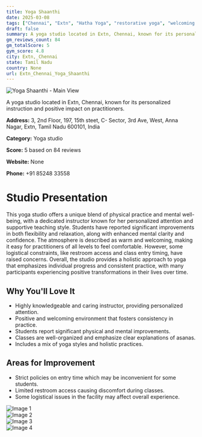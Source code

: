 ```yaml
---
title: Yoga Shaanthi
date: 2025-03-08
tags: ["Chennai", "Extn", "Hatha Yoga", "restorative yoga", "welcoming atmosphere", "personalized instruction", "Extn, Chennai"]  
draft: false
summary: A yoga studio located in Extn, Chennai, known for its personalized instruction and positive impact on practitioners.
gm_reviews_count: 84
gm_totalScore: 5
gym_score: 4.8
city: Extn,_Chennai
state: Tamil Nadu
country: None
url: Extn_Chennai_Yoga_Shaanthi
---
```


<div className="aspect-[16/9] relative my-8">
  <img 
    src="https://lh3.googleusercontent.com/p/AF1QipOgm506eXV4VraC1liVPvfkdpRE3yIlCL6u5lXw=w1920-h1080-k-no"
    alt="Yoga Shaanthi - Main View"
    className="object-cover absolute inset-0 w-full h-full rounded-lg"
  />
</div>

A yoga studio located in Extn, Chennai, known for its personalized instruction and positive impact on practitioners.

**Address:** 3, 2nd Floor, 197, 15th steet, C- Sector, 3rd Ave, West, Anna Nagar, Extn, Tamil Nadu 600101, India

**Category:** Yoga studio

**Score:** 5 based on 84 reviews

**Website:** None

**Phone:** +91 85248 33558

# Studio Presentation

This yoga studio offers a unique blend of physical practice and mental well-being, with a dedicated instructor known for her personalized attention and supportive teaching style. Students have reported significant improvements in both flexibility and relaxation, along with enhanced mental clarity and confidence. The atmosphere is described as warm and welcoming, making it easy for practitioners of all levels to feel comfortable. However, some logistical constraints, like restroom access and class entry timing, have raised concerns. Overall, the studio provides a holistic approach to yoga that emphasizes individual progress and consistent practice, with many participants experiencing positive transformations in their lives over time.



## Why You'll Love It

- Highly knowledgeable and caring instructor, providing personalized attention.
- Positive and welcoming environment that fosters consistency in practice.
- Students report significant physical and mental improvements.
- Classes are well-organized and emphasize clear explanations of asanas.
- Includes a mix of yoga styles and holistic practices.

## Areas for Improvement

- Strict policies on entry time which may be inconvenient for some students.
- Limited restroom access causing discomfort during classes.
- Some logistical issues in the facility may affect overall experience.

<div className="grid grid-cols-1 xl:grid-cols-2 gap-4 my-8">
<div className="aspect-[4/3] relative"><img src="https://lh3.googleusercontent.com/p/AF1QipPOm2P7t1lZSRyZKO7ICnJnkur7vUIieMIirZhm=w1920-h1080-k-no" alt="Image 1" className="object-cover absolute inset-0 w-full h-full rounded-lg" /></div>
<div className="aspect-[4/3] relative"><img src="https://lh5.googleusercontent.com/p/AF1QipPoDd7W7CDHjgmj1YD_-YkmD93P5Cb0ygPSOanO=w1920-h1080-k-no" alt="Image 2" className="object-cover absolute inset-0 w-full h-full rounded-lg" /></div>
<div className="aspect-[4/3] relative"><img src="https://lh5.googleusercontent.com/p/AF1QipPNvYD1PI-JQ5OmcJxKvEb4IdRyO3hiKbfWZWdf=w1920-h1080-k-no" alt="Image 3" className="object-cover absolute inset-0 w-full h-full rounded-lg" /></div>
<div className="aspect-[4/3] relative"><img src="https://lh3.googleusercontent.com/p/AF1QipOeBXmRFZZf981GWgXdvZA9_tKCPMq_IVock83p=w1920-h1080-k-no" alt="Image 4" className="object-cover absolute inset-0 w-full h-full rounded-lg" /></div>
</div>